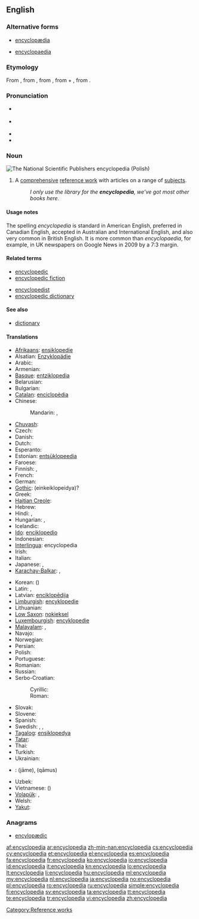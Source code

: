 {{also|encyclopaedia}}
==English==
{{wikipedia}}

===Alternative forms===
* [[encyclopædia]]
* {{qualifier|chiefly British}} [[encyclopaedia]]

===Etymology===
From {{etyl|la|en}} {{term|encyclopaedia|lang=la}}, from {{etyl|grc|en}} {{term|ἐγκύκλιος παιδεία||lang=grc|the circle of arts and sciences, curriculum}}, from {{term|ἐγκύκλιος|tr=enkyklios||lang=grc|circular, rounded, round}}, from {{term|κύκλος||lang=grc|tr=kyklos|circle}} + {{term|παιδεία||lang=grc|tr=paideia|the rearing of a child, education}}, from {{term|παιδίον||lang=grc|tr=paidion|child}}.

===Pronunciation===
* {{a|Canada}} {{IPA|/ənˌsəɪkləˈpidiə/}}
* {{a|UK|US}} {{IPA|/ɪnˌsaɪ.kləˈpi(ː).diə/}}
* {{audio|en-ca-synth-encyclopedia.ogg|CA synth}}
* {{audio|en-us-encyclopedia.ogg|Audio (US)}}

===Noun===
[[Image:PWN Encyclopedia.jpg|thumb|right|The National Scientific Publishers encyclopedia (Polish)]]
{{en-noun}}

# A [[comprehensive]] [[reference work]] with articles on a range of [[subjects]].
#: ''I only use the library for the '''encyclopedia''', we’ve got most other books here.''

====Usage notes====
The spelling ''encyclopedia'' is standard in American English, preferred in Canadian English, accepted in Australian and International English, and also very common in British English. It is more common than ''encyclopaedia'', for example, in UK newspapers on Google News in 2009 by a 7:3 margin.

====Related terms====
{{rel-top}}
* [[encyclopedic]]
* [[encyclopedic fiction]]
{{rel-mid}}
* [[encyclopedist]]
* [[encyclopedic dictionary]]
{{rel-bottom}}

====See also====
* [[dictionary]]

====Translations====
{{trans-top|comprehensive reference with articles on a range of topic}}
* [[Afrikaans]]: [[ensiklopedie]]
* Alsatian: [[Enzyklopädie]]
* Arabic: {{t|ar|موسوعة|f|tr=mausuu3a|sc=Arab}}
* Armenian: {{t-|hy|հանրագիտարան|tr=hanragitaran}}
* [[Basque]]: [[entziklopedia]]
* Belarusian: {{t|be|энцыклапедыя|f|tr=encyklapédyja|sc=Cyrl}}
* Bulgarian: {{t|bg|енциклопедия|f|tr=enciklopédija|sc=Cyrl}}
* [[Catalan]]: [[enciclopèdia]]
* Chinese:
*: Mandarin: {{t|zh|百科全書|sc=Hani}}, {{t|zh|百科全书|tr=bǎikē quánshū|sc=Hani}}
* [[Chuvash]]: {{tø|cv|энциклопеди|tr=entsiklopédi|sc=Cyrl}}
* Czech: {{t+|cs|encyklopedie|f}}
* Danish: {{t-|da|encyklopædi}}
* Dutch: {{t+|nl|encyclopedie|m}}
* Esperanto: {{t+|eo|enciklopedio|xs=Esperanto}}
* Estonian: [[entsüklopeedia]]
* Faroese: {{t|fo|Alfrøðibók}}
* Finnish: {{t+|fi|tietosanakirja}}, {{t+|fi|ensyklopedia}}
* French: {{t+|fr|encyclopédie|f}}
* German: {{t+|de|Enzyklopädie|f}}
* [[Gothic]]: (einkeiklopeidya)?
* Greek: {{t+|el|εγκυκλοπαίδεια|f|tr=egkyklopaídeia|sc=Grek}}
* [[Haitian Creole]]: {{tø|ht|ansiklopedi}}
* Hebrew: {{t|he|אנציקלופדיה|f|tr=entsiklopédya|alt=אֶנְצִיקְלוֹפֶּדְיָה|sc=Hebr}}
* Hindi: {{t|hi|ज्ञानकोष|m|tr=gyānkoṣ|sc=Deva}}, {{t|hi|विश्वकोश|m|tr=viśvakoś|sc=Deva}}
* Hungarian: {{t+|hu|enciklopédia}}, {{t+|hu|lexikon}}
* Icelandic: {{t+|is|alfræðiorðabók|f}}
* [[Ido]]: [[enciklopedio]]
* Indonesian: {{t+|id|ensiklopedia|xs=Indonesian}}
* [[Interlingua]]: encyclopedia
* Irish: {{t|ga|ciclipéid|f}}
* Italian: {{t+|it|enciclopedia|f}}
* Japanese: {{t|ja|百科事典|tr=ひゃっかじてん, hyakkajiten|sc=Jpan}}, {{t|ja|大事典|tr=だいじてん, dai-jiten|sc=Jpan}}
* [[Karachay-Balkar]]: {{tø|krc|энциклопедия|sc=Cyrl}}, {{tø|krc|энциклопедия|tr=entsiklopédija|sc=Cyrl}}
{{trans-mid}}
* Korean: {{t|ko|백과사전|tr=baekkwasajeon|sc=Kore}} ({{t|ko|百科事典|sc=Kore}})
* Latin: {{t-|la|encyclopaedia}},  {{t-|la|pandectes|m|alt=pandectēs}}
* Latvian: [[enciklopēdija]] {{f}}
* [[Limburgish]]: [[encyklopedie]]
* Lithuanian: {{t+|lt|enciklopedija|f|xs=Lithuanian}}
* [[Low Saxon]]: [[nokieksel]]
* [[Luxembourgish]]: [[encyklopedie]]
* [[Malayalam]]: {{t|ml|സര്‍വവിജ്ഞാനകോശം|tr=sarvavijñānakōśam|sc=Mlym}}, {{t|ml|വിജ്ഞാനകോശം|tr=vijñānakōśam|sc=Mlym}}
* Navajo: {{tø|nv|ínsadoobíídiiya}}
* Norwegian: {{t+|no|encyklopedi}}
* Persian: {{t-|fa|دانشنامه|tr=dânešnâmeh|xs=Persian}}
* Polish: {{t+|pl|encyklopedia|f}}
* Portuguese: {{t+|pt|enciclopédia|f}}
* Romanian: {{t+|ro|enciclopedie|f}}
* Russian: {{t|ru|энциклопедия|f|tr=enciklopédija|sc=Cyrl}}
* Serbo-Croatian:
*: Cyrillic: {{t|sh|енциклопедија|f|alt=енциклопе́дија|sc=Cyrl}}
*: Roman: {{t|sh|enciklopedija|f|alt=enciklopédija}}
* Slovak: {{t-|sk|encyklopédia|f}}
* Slovene: {{t+|sl|enciklopedija|f}}
* Spanish: {{t+|es|enciclopedia|f}}
* Swedish: {{t+|sv|encyklopedi|c}}, {{t-|sv|konversationslexikon|n}}, {{t+|sv|uppslagsverk|n}}
* [[Tagalog]]: [[ensiklopedya]]
* [[Tatar]]: {{t|tt|énsíklopédí|sc=Cyrl}}
* Thai: {{t|th|สารานุกรม|tr=săaraanúkrom|sc=Thai}}
* Turkish: {{t+|tr|ansiklopedi}}
* Ukrainian: {{t|uk|енциклопедія|f|tr=encyklopédija|sc=Cyrl}}
* {{ttbc|ur}}: {{ur-Arab|[[جامع]]}} (jāme), {{ur-Arab|[[قاموس]]}} (qāmus)
* Uzbek: {{t|uz|ensiklopediya}}
* Vietnamese: {{t|vi|sách bách khoa}} ({{t|vi|冊百科}})
* [[Volapük]]: {{t|vo|sikloped|xs=Volapük}}, {{qualifier|synonym}} {{t|vo|züklopäod}}
* Welsh: {{t|cy|gwyddoniadur|m}}
* [[Yakut]]: {{tø|sah|энциклопедия|tr=entsiklopédija|sc=Cyrl}}
{{trans-bottom}}

===Anagrams===
* {{alphagram|accdeeilnopy}} [[encylopædic#English|encylopædic]]

[[Category:Reference works]]

[[af:encyclopedia]]
[[ar:encyclopedia]]
[[zh-min-nan:encyclopedia]]
[[cs:encyclopedia]]
[[cy:encyclopedia]]
[[et:encyclopedia]]
[[el:encyclopedia]]
[[es:encyclopedia]]
[[fa:encyclopedia]]
[[fr:encyclopedia]]
[[ko:encyclopedia]]
[[io:encyclopedia]]
[[id:encyclopedia]]
[[it:encyclopedia]]
[[kn:encyclopedia]]
[[lo:encyclopedia]]
[[lt:encyclopedia]]
[[li:encyclopedia]]
[[hu:encyclopedia]]
[[ml:encyclopedia]]
[[my:encyclopedia]]
[[nl:encyclopedia]]
[[ja:encyclopedia]]
[[no:encyclopedia]]
[[pl:encyclopedia]]
[[ro:encyclopedia]]
[[ru:encyclopedia]]
[[simple:encyclopedia]]
[[fi:encyclopedia]]
[[sv:encyclopedia]]
[[ta:encyclopedia]]
[[tt:encyclopedia]]
[[te:encyclopedia]]
[[tr:encyclopedia]]
[[vi:encyclopedia]]
[[zh:encyclopedia]]